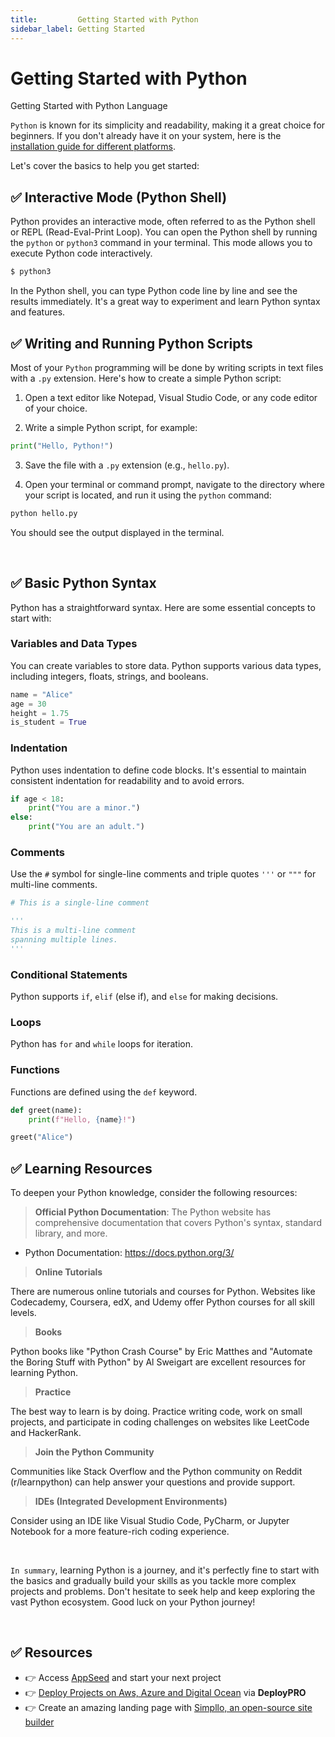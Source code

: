 ```yaml
---
title:         Getting Started with Python
sidebar_label: Getting Started
---
```


# Getting Started with Python

<SubHeading>Getting Started with Python Language</SubHeading>

`Python` is known for its simplicity and readability, making it a great choice for beginners. 
If you don't already have it on your system, here is the [installation guide for different platforms](/technologies/python/how-to-install/).

Let's cover the basics to help you get started:

## ✅ **Interactive Mode (Python Shell)**

Python provides an interactive mode, often referred to as the Python shell or REPL (Read-Eval-Print Loop). 
You can open the Python shell by running the `python` or `python3` command in your terminal. This mode allows you to execute Python code interactively.

```bash
$ python3
```

In the Python shell, you can type Python code line by line and see the results immediately. It's a great way to experiment and learn Python syntax and features.

## ✅ **Writing and Running Python Scripts**

Most of your `Python` programming will be done by writing scripts in text files with a `.py` extension. Here's how to create a simple Python script:

1. Open a text editor like Notepad, Visual Studio Code, or any code editor of your choice.

2. Write a simple Python script, for example:

```python
print("Hello, Python!")
```

3. Save the file with a `.py` extension (e.g., `hello.py`).

4. Open your terminal or command prompt, navigate to the directory where your script is located, and run it using the `python` command:

```bash
python hello.py
```

You should see the output displayed in the terminal.

<br />

## ✅ **Basic Python Syntax**

Python has a straightforward syntax. Here are some essential concepts to start with:

### **Variables and Data Types**

You can create variables to store data. Python supports various data types, including integers, floats, strings, and booleans.

  ```python
  name = "Alice"
  age = 30
  height = 1.75
  is_student = True
  ```

### **Indentation**

Python uses indentation to define code blocks. It's essential to maintain consistent indentation for readability and to avoid errors.

  ```python
  if age < 18:
      print("You are a minor.")
  else:
      print("You are an adult.")
  ```

### **Comments** 

Use the `#` symbol for single-line comments and triple quotes `'''` or `"""` for multi-line comments.

  ```python
  # This is a single-line comment

  '''
  This is a multi-line comment
  spanning multiple lines.
  '''
  ```

### **Conditional Statements** 

Python supports `if`, `elif` (else if), and `else` for making decisions.

### **Loops** 

Python has `for` and `while` loops for iteration.

### **Functions** 

Functions are defined using the `def` keyword.

```python
def greet(name):
    print(f"Hello, {name}!")

greet("Alice")
```

## ✅ **Learning Resources**

To deepen your Python knowledge, consider the following resources:

> **Official Python Documentation**: The Python website has comprehensive documentation that covers Python's syntax, standard library, and more.
    
- Python Documentation: https://docs.python.org/3/

> **Online Tutorials** 

There are numerous online tutorials and courses for Python. Websites like Codecademy, Coursera, edX, and Udemy offer Python courses for all skill levels.

> **Books** 

Python books like "Python Crash Course" by Eric Matthes and "Automate the Boring Stuff with Python" by Al Sweigart are excellent resources for learning Python.

> **Practice** 

The best way to learn is by doing. Practice writing code, work on small projects, and participate in coding challenges on websites like LeetCode and HackerRank.

> **Join the Python Community** 

Communities like Stack Overflow and the Python community on Reddit (r/learnpython) can help answer your questions and provide support.

> **IDEs (Integrated Development Environments)** 

Consider using an IDE like Visual Studio Code, PyCharm, or Jupyter Notebook for a more feature-rich coding experience.

<br />

`In summary`, learning Python is a journey, and it's perfectly fine to start with the basics and gradually build your skills as you tackle more complex projects and problems. 
Don't hesitate to seek help and keep exploring the vast Python ecosystem. Good luck on your Python journey!

<br /> 

## ✅ Resources 

- 👉 Access [AppSeed](https://appseed.us/) and start your next project
- 👉 [Deploy Projects on Aws, Azure and Digital Ocean](https://www.docs.deploypro.dev/) via **DeployPRO**
- 👉 Create an amazing landing page with [Simpllo, an open-source site builder](https://www.simpllo.com/)

